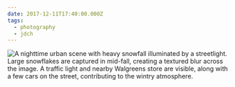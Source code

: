 ```yaml
---
date: 2017-12-11T17:40:00.000Z
tags:
  - photography
  - jdch
---
```

![A nighttime urban scene with heavy snowfall illuminated by a streetlight. Large snowflakes are captured in mid-fall, creating a textured blur across the image. A traffic light and nearby Walgreens store are visible, along with a few cars on the street, contributing to the wintry atmosphere.](/assets/photos/20171211-IMG_4601.jpg)
